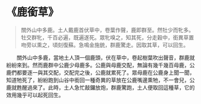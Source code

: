 # 《鹿銜草》

> 關外山中多鹿。土人戴鹿首伏草中，卷葉作聲，鹿即群至。然牡少而牝多。牡交群牝，千百必遍，既遍遂死。眾牝嗅之，知其死，分走穀中，銜異草置吻旁以熏之，頃刻復蘇。急鳴金施銃，群鹿驚走。因取其草，可以回生。

&emsp;&emsp;關外山中多鹿，當地土人頂一個鹿頭，伏在草中，卷起樹葉吹出聲音，群鹿就紛紛來到。然而鹿群中公鹿少母鹿多。公鹿與母鹿交配，無論有幾千幾百母鹿，公鹿們都要逐一與其交配，交配完之後，公鹿就累死了。眾母鹿在公鹿身上聞一聞，知道牠死了，紛紛跑到山谷中銜回一種奇異的草放在公鹿嘴邊熏牠，不一會兒，公鹿就甦醒過來了。此時，土人急忙敲鑼放炮，群鹿驚跑，土人便取回這種草，它的效用幾乎可以起死回生。
